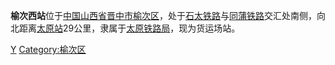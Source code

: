 {{Unreferenced |time=2009-04-17T14:15:40+00:00 }} 
{{noteTA
|1=zh-cn:始发车次; zh-hk:列車班次;
|2=zh-cn:车次; zh-hk:班次;
}}
{{Infobox China railway station 
|车站名称 = 榆次西站
|图片 = 
|图片介紹 = 
|车站名称拼音 = yuci xi
|车站位置 = [[山西省|山西省]][[晋中市|晋中市]][[榆次区|榆次区]]
|线路 = [[太焦铁路|太焦铁路]]、[[同蒲铁路|同蒲铁路]]、
|车站等级 = 
|月台数目 = 1个
}}
'''榆次西站'''位于[[中国|中国]][[山西省|山西省]][[晋中市|晋中市]][[榆次区|榆次区]]，处于[[石太铁路|石太铁路]]与[[同蒲铁路|同蒲铁路]]交汇处南侧，向北距离[[太原站_(中國大陸)|太原站]]29公里，隶属于[[太原铁路局|太原铁路局]]，现为货运场站。

{{China-rail-stub}}
{{同蒲铁路}}
{{太焦铁路}}
[[Category:晋中市铁路车站|Y]]
[[Category:榆次区|Category:榆次区]]